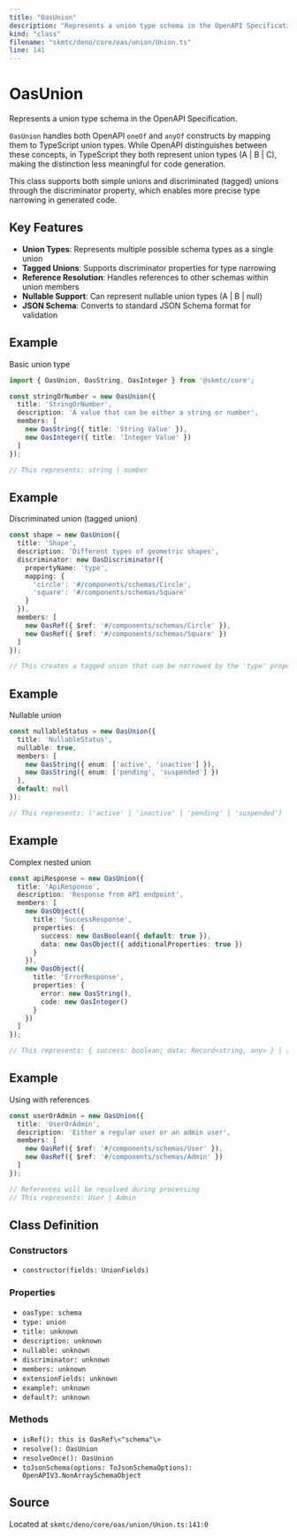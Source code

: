 ```yaml
---
title: "OasUnion"
description: "Represents a union type schema in the OpenAPI Specification."
kind: "class"
filename: "skmtc/deno/core/oas/union/Union.ts"
line: 141
---
```


# OasUnion

Represents a union type schema in the OpenAPI Specification.

`OasUnion` handles both OpenAPI `oneOf` and `anyOf` constructs by mapping them
to TypeScript union types. While OpenAPI distinguishes between these concepts,
in TypeScript they both represent union types (A | B | C), making the distinction
less meaningful for code generation.

This class supports both simple unions and discriminated (tagged) unions through
the discriminator property, which enables more precise type narrowing in generated code.

## Key Features

- **Union Types**: Represents multiple possible schema types as a single union
- **Tagged Unions**: Supports discriminator properties for type narrowing
- **Reference Resolution**: Handles references to other schemas within union members
- **Nullable Support**: Can represent nullable union types (A | B | null)
- **JSON Schema**: Converts to standard JSON Schema format for validation


## Example

Basic union type
```typescript
import { OasUnion, OasString, OasInteger } from '@skmtc/core';

const stringOrNumber = new OasUnion({
  title: 'StringOrNumber',
  description: 'A value that can be either a string or number',
  members: [
    new OasString({ title: 'String Value' }),
    new OasInteger({ title: 'Integer Value' })
  ]
});

// This represents: string | number
```


## Example

Discriminated union (tagged union)
```typescript
const shape = new OasUnion({
  title: 'Shape',
  description: 'Different types of geometric shapes',
  discriminator: new OasDiscriminator({
    propertyName: 'type',
    mapping: {
      'circle': '#/components/schemas/Circle',
      'square': '#/components/schemas/Square'
    }
  }),
  members: [
    new OasRef({ $ref: '#/components/schemas/Circle' }),
    new OasRef({ $ref: '#/components/schemas/Square' })
  ]
});

// This creates a tagged union that can be narrowed by the 'type' property
```


## Example

Nullable union
```typescript
const nullableStatus = new OasUnion({
  title: 'NullableStatus',
  nullable: true,
  members: [
    new OasString({ enum: ['active', 'inactive'] }),
    new OasString({ enum: ['pending', 'suspended'] })
  ],
  default: null
});

// This represents: ('active' | 'inactive' | 'pending' | 'suspended') | null
```


## Example

Complex nested union
```typescript
const apiResponse = new OasUnion({
  title: 'ApiResponse',
  description: 'Response from API endpoint',
  members: [
    new OasObject({
      title: 'SuccessResponse',
      properties: {
        success: new OasBoolean({ default: true }),
        data: new OasObject({ additionalProperties: true })
      }
    }),
    new OasObject({
      title: 'ErrorResponse',
      properties: {
        error: new OasString(),
        code: new OasInteger()
      }
    })
  ]
});

// This represents: { success: boolean; data: Record<string, any> } | { error: string; code: number }
```


## Example

Using with references
```typescript
const userOrAdmin = new OasUnion({
  title: 'UserOrAdmin',
  description: 'Either a regular user or an admin user',
  members: [
    new OasRef({ $ref: '#/components/schemas/User' }),
    new OasRef({ $ref: '#/components/schemas/Admin' })
  ]
});

// References will be resolved during processing
// This represents: User | Admin
```

## Class Definition

### Constructors

- `constructor(fields: UnionFields)`

### Properties

- `oasType: schema`
- `type: union`
- `title: unknown`
- `description: unknown`
- `nullable: unknown`
- `discriminator: unknown`
- `members: unknown`
- `extensionFields: unknown`
- `example?: unknown`
- `default?: unknown`

### Methods

- `isRef(): this is OasRef\<"schema"\>`
- `resolve(): OasUnion`
- `resolveOnce(): OasUnion`
- `toJsonSchema(options: ToJsonSchemaOptions): OpenAPIV3.NonArraySchemaObject`

## Source

Located at `skmtc/deno/core/oas/union/Union.ts:141:0`
